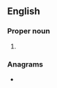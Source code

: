 ==English==

===Proper noun===
{{en-proper noun}}

# {{lb|en|US}} {{initialism of|{{w|Puerto Rico Reconstruction Administration}}|lang=en}}

===Anagrams===
* {{l|en|parr}}